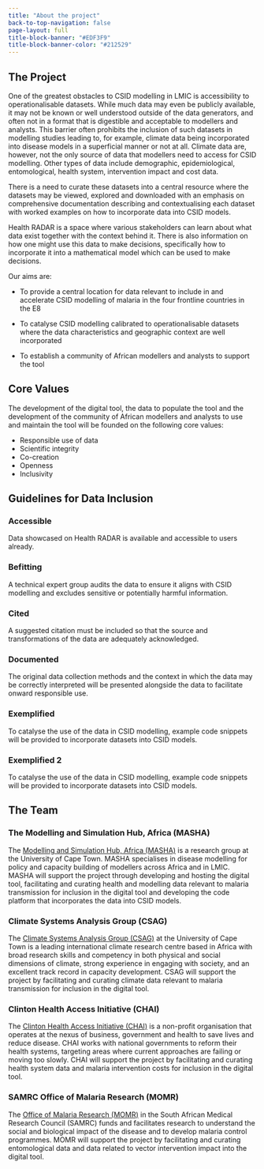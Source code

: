 ```yaml
---
title: "About the project"
back-to-top-navigation: false
page-layout: full
title-block-banner: "#EDF3F9"
title-block-banner-color: "#212529"
---
```


::: {.page-tabs .panel-tabset}

## The Project

One of the greatest obstacles to CSID modelling in LMIC is accessibility to operationalisable datasets. While much data may even be publicly available, it may not be known or well understood outside of the data generators, and often not in a format that is digestible and acceptable to modellers and analysts. This barrier often prohibits the inclusion of such datasets in modelling studies leading to, for example, climate data being incorporated into disease models in a superficial manner or not at all. Climate data are, however, not the only source of data that modellers need to access for CSID modelling. Other types of data include demographic, epidemiological, entomological, health system, intervention impact and cost data.

There is a need to curate these datasets into a central resource where the datasets may be viewed, explored and downloaded with an emphasis on comprehensive documentation describing and contextualising each dataset with worked examples on how to incorporate data into CSID models.

Health RADAR is a space where various stakeholders can learn about what data exist together with the context behind it. There is also information on how one might use this data to make decisions, specifically how to incorporate it into a mathematical model which can be used to make decisions.

Our aims are:

* To provide a central location for data relevant to include in and accelerate CSID modelling of malaria in the four frontline countries in the E8

* To catalyse CSID modelling calibrated to operationalisable datasets where the data characteristics and geographic context are well incorporated

* To establish a community of African modellers and analysts to support the tool

<h2>Core Values</h2> 

The development of the digital tool, the data to populate the tool and the development of the community of African modellers and analysts to use and maintain the tool will be founded on the following core values:

* Responsible use of data
* Scientific integrity
* Co-creation
* Openness
* Inclusivity


<h2>Guidelines for Data Inclusion</h2>

::: {.principles}

::: {layout-ncol=3}

::: {.principle}
### Accessible
Data showcased on Health RADAR is available and accessible to users already.
:::

::: {.principle}
### Befitting
A technical expert group audits the data to ensure it aligns with CSID modelling and excludes sensitive or potentially harmful information.
:::

::: {.principle}
### Cited
A suggested citation must be included so that the source and transformations of the data are adequately acknowledged. 
:::

::: {.principle}
### Documented 
The original data collection methods and the context in which the data may be correctly interpreted will be presented alongside the data to facilitate onward responsible use. 
:::

::: {.principle}
### Exemplified 
To catalyse the use of the data in CSID modelling, example code snippets will be provided to incorporate datasets into CSID models.  
:::


::: {.principle}
### Exemplified 2   <!-- this is added and hidden so that quarto can properly align the principles -->
To catalyse the use of the data in CSID modelling, example code snippets will be provided to incorporate datasets into CSID models.  
:::

:::

:::


## The Team

### The Modelling and Simulation Hub, Africa (MASHA)

The [Modelling and Simulation Hub, Africa (MASHA)](https://science.uct.ac.za/masha){.team-links} is a research group at the University of Cape Town. MASHA specialises in disease modelling for policy and capacity building of modellers across Africa and in LMIC. MASHA will support the project through developing and hosting the digital tool, facilitating and curating health and modelling data relevant to malaria transmission for inclusion in the digital tool and developing the code platform that incorporates the data into CSID models.

### Climate Systems Analysis Group (CSAG)

The [Climate Systems Analysis Group (CSAG)](https://www.csag.uct.ac.za){.team-links} at the University of Cape Town is a leading international climate research centre based in Africa with broad research skills and competency in both physical and social dimensions of climate, strong experience in engaging with society, and an excellent track record in capacity development. CSAG will support the project by facilitating and curating climate data relevant to malaria transmission for inclusion in the digital tool.

### Clinton Health Access Initiative (CHAI)

The [Clinton Health Access Initiative (CHAI)](https://www.clintonhealthaccess.org){.team-links} is a non-profit organisation that operates at the nexus of business, government and health to save lives and reduce disease. CHAI works with national governments to reform their health systems, targeting areas where current approaches are failing or moving too slowly. CHAI will support the project by facilitating and curating health system data and malaria intervention costs for inclusion in the digital tool.

### SAMRC Office of Malaria Research (MOMR)

The [Office of Malaria Research (MOMR)](https://www.samrc.ac.za/research/centre-and-platforms-office/malaria-research-group){.team-links} in the South African Medical Research Council
(SAMRC) funds and facilitates research to understand the social and biological impact of the
disease and to develop malaria control programmes. MOMR will support the project by
facilitating and curating entomological data and data related to vector intervention impact
into the digital tool.

:::





